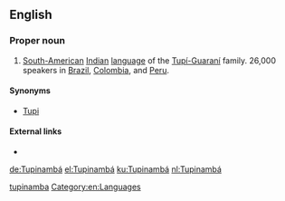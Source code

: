 ==English==

===Proper noun===
{{en-proper noun}}

# [[South American|South-American]] [[Indian]] [[language]] of the [[w:Tupí-Guaraní|Tupí-Guaraní]] family. 26,000 speakers in [[w:Brazil|Brazil]], [[w:Colombia|Colombia]], and [[w:Peru|Peru]].

====Synonyms====
* [[Tupi]]

====External links====
* {{ethnologue|code=tpn}}

[[Category:English terms spelled with Á|tupinamba]]
[[Category:en:Languages]]

[[de:Tupinambá]]
[[el:Tupinambá]]
[[ku:Tupinambá]]
[[nl:Tupinambá]]